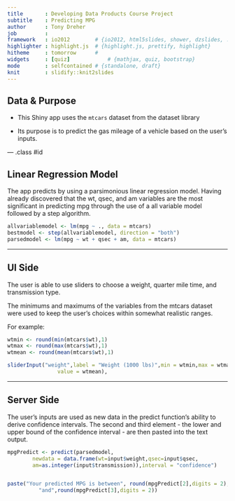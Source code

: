 ```yaml
---
title       : Developing Data Products Course Project
subtitle    : Predicting MPG
author      : Tony Dreher
job         : 
framework   : io2012        # {io2012, html5slides, shower, dzslides, ...}
highlighter : highlight.js  # {highlight.js, prettify, highlight}
hitheme     : tomorrow      # 
widgets     : [quiz]            # {mathjax, quiz, bootstrap}
mode        : selfcontained # {standalone, draft}
knit        : slidify::knit2slides
---
```


## Data & Purpose

* This Shiny app uses the `mtcars` dataset from the dataset library

* Its purpose is to predict the gas mileage of a vehicle based on the user's inputs.

--- .class #id 

## Linear Regression Model

The app predicts by using a parsimonious linear regression model.  Having already discovered that the wt, qsec, and am variables are the most significant in predicting mpg through the use of a all variable model followed by a step algorithm.  

```r

allvariablemodel <- lm(mpg ~ ., data = mtcars)
bestmodel <- step(allvariablemodel, direction = "both")
parsedmodel <- lm(mpg ~ wt + qsec + am, data = mtcars)
```

---

## UI Side

The user is able to use sliders to choose a weight, quarter mile time, and transmission type.  

The minimums and maximums of the variables from the mtcars dataset were used to keep the user's choices within somewhat realistic ranges.

For example:
```r
wtmin <- round(min(mtcars$wt),1)
wtmax <- round(max(mtcars$wt),1)
wtmean <- round(mean(mtcars$wt),1)

sliderInput("weight",label = "Weight (1000 lbs)",min = wtmin,max = wtmax,
                value = wtmean),
```

--- 

## Server Side

The user's inputs are used as new data in the predict function's ability to derive confidence intervals. The second and third element - the lower and upper bound of the confidence interval - are then pasted into the text output.

```r
mpgPredict <- predict(parsedmodel,
        newdata = data.frame(wt=input$weight,qsec=input$qsec,
        am=as.integer(input$transmission)),interval = "confidence")


paste("Your predicted MPG is between", round(mpgPredict[2],digits = 2),
          "and",round(mpgPredict[3],digits = 2))
          
```
